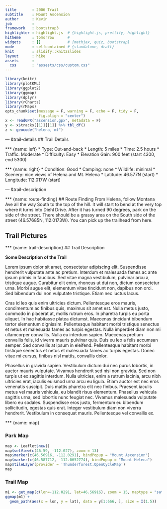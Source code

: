 ```yaml
---
title       : 2006 Trail
subtitle    : Mount Ascension
author      : Kevin
job         : 
framework   : bootstrap3    
highlighter : highlight.js  # {highlight.js, prettify, highlight}
hitheme     : tomorrow      # 
widgets     : []            # {mathjax, quiz, bootstrap}
mode        : selfcontained # {standalone, draft}
knit        : slidify::knit2slides
layout      : hike
assets      :
  css       : "assests/css/custom.css"
---
```

```r
library(knitr)
library(plotKML)
library(ggplot2)
library(ggmap)
library(dplyr)
library(rCharts)
library(rMaps)
opts_chunk$set(message = F, warning = F, echo = F, tidy = F, 
               fig.align = "center")
x <- readGPX("ascension.gpx", metadata = F)
y <- x$tracks[[1]][[1]] %>% tbl_df()
z <- geocode("helena, mt")
```

--- &trail-details
## Trail Details

*** {name: left}
* Type: Out-and-back
* Length: 5 miles
* Time: 2.5 hours
* Traffic: Moderate
* Difficulty: Easy
* Elevation Gain: 900 feet (start 4300, end 5300)

*** {name: right}
* Condition: Good
* Camping: none
* Wildlife: minimal
* Scenery: nice views of Helena and Mt. Helena
* Latitude: 46.577N (start) 
* Longitude: 112.017W (start)

--- &trail-description

*** {name: route-finding}
## Route Finding
From Helena, follow Montana Ave all the way South to the top of the hill.  It will start to bend at the very top where it turns into Diehl Drive.  After it has turned 90 degrees, park on the side of the street.  There should be a grassy area on the South side of the street (46.57685N, 112.0173W).  You can pick up the trailhead from here.

## Trail Pictures


*** {name: trail-description}
## Trail Description

**Some Description of the Trail**

Lorem ipsum dolor sit amet, consectetur adipiscing elit. Suspendisse hendrerit vulputate ante ac pretium. Interdum et malesuada fames ac ante ipsum primis in faucibus. Sed vitae magna vestibulum, pulvinar arcu a, tristique augue. Curabitur elit enim, rhoncus ut dui non, dictum consectetur urna. Morbi augue elit, elementum vitae tincidunt non, dapibus non orci. Sed bibendum dui non vulputate tristique. Etiam nec luctus lacus.

Cras id leo quis enim ultricies dictum. Pellentesque eros mauris, condimentum ac finibus quis, maximus sit amet est. Nulla metus justo, commodo in placerat at, mollis rutrum eros. In pharetra turpis eu porta aliquet. In hac habitasse platea dictumst. Maecenas tincidunt bibendum tortor elementum dignissim. Pellentesque habitant morbi tristique senectus et netus et malesuada fames ac turpis egestas. Nulla imperdiet diam non mi ullamcorper convallis. Nulla eu interdum sapien. Maecenas pretium convallis felis, id viverra mauris pulvinar quis. Duis eu leo a felis accumsan semper. Sed convallis at ipsum in eleifend. Pellentesque habitant morbi tristique senectus et netus et malesuada fames ac turpis egestas. Donec vitae mi cursus, finibus nisl mattis, convallis dolor.

Phasellus in gravida sapien. Vestibulum dictum dui nec purus lobortis, in auctor mauris vulputate. Vivamus hendrerit sed nisi non gravida. Sed non turpis ut ex sagittis interdum. Nulla ultricies, enim a rutrum lacinia, arcu nibh ultricies erat, iaculis euismod urna arcu eu ligula. Etiam auctor est nec eros venenatis suscipit. Duis mattis pharetra elit nec finibus. Praesent iaculis metus vel mauris vehicula, eu blandit risus elementum. Phasellus vehicula sagittis urna, sed lobortis nunc feugiat nec. Vivamus malesuada vulputate libero eu sodales. Suspendisse eros justo, fermentum eu bibendum sollicitudin, egestas quis erat. Integer vestibulum diam non viverra hendrerit. Vestibulum in consequat mauris. Pellentesque vel convallis ex.

*** {name: map}

### Park Map
```r
map <- Leaflet$new()
map$setView(c(46.59, -112.027), zoom = 13)
map$marker(c(46.56916, -112.0291), bindPopup = "Mount Ascension")
map$marker(c(46.587712, -112.0652774), bindPopup = "Mount Helena")
map$tileLayer(provider = 'Thunderforest.OpenCycleMap')
map
```

### Trail Map
```r
m1 <- get_map(c(lon=-112.0291, lat=46.56916), zoom = 15, maptype = "satellite")
ggmap(m1) + 
  geom_path(aes(x = lon, y = lat), data = y[1:666, ], size = I(1.5))
```








